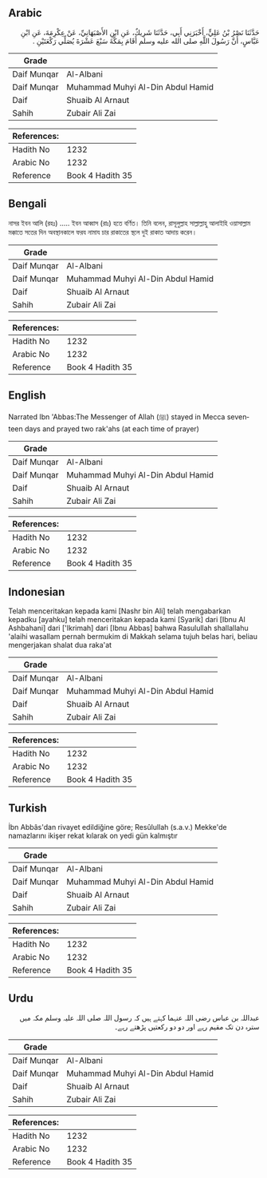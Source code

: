 ## Arabic


<div dir="rtl" lang="ar" style={{fontSize:'larger',backgroundColor:'#f8f9fa',padding:20}}>
حَدَّثَنَا نَصْرُ بْنُ عَلِيٍّ، أَخْبَرَنِي أَبِي، حَدَّثَنَا شَرِيكٌ، عَنِ ابْنِ الأَصْبَهَانِيِّ، عَنْ عِكْرِمَةَ، عَنِ ابْنِ عَبَّاسٍ، أَنَّ رَسُولَ اللَّهِ صلى الله عليه وسلم أَقَامَ بِمَكَّةَ سَبْعَ عَشْرَةَ يُصَلِّي رَكْعَتَيْنِ ‏.‏
</div>
<div style={{backgroundColor:'#f8f9fa',padding:20, marginBottom: 10}}><table> <thead> <tr> <th>Grade</th> <th></th> </tr> </thead> <tbody> <tr><td>Daif Munqar</td><td>Al-Albani</td></tr><tr><td>Daif Munqar</td><td>Muhammad Muhyi Al-Din Abdul Hamid</td></tr><tr><td>Daif</td><td>Shuaib Al Arnaut</td></tr><tr><td>Sahih</td><td>Zubair Ali Zai</td></tr></tbody></table><table> <thead> <tr> <th>References:</th> <th></th> </tr> </thead> <tbody><tr><td>Hadith No</td><td>1232</td></tr><tr><td>Arabic No</td><td>1232</td></tr><tr><td>Reference</td><td>Book 4 Hadith 35</td></tr></tbody></table></div>

## Bengali


<div dir="ltr" lang="bn" style={{fontSize:'larger',backgroundColor:'#f8f9fa',padding:20}}>
নাসর ইবন আলি (রহঃ) ..... ইবন আব্বাস (রাঃ) হতে বর্ণিত। তিনি বলেন, রাসূলুল্লাহ সাল্লাল্লাহু আলাইহি ওয়াসাল্লাম মক্কাতে সতের দিন অবস্থানকালে ফরয নামায চার রাকাতের স্থলে দুই রাকাত আদায় করেন।
</div>
<div style={{backgroundColor:'#f8f9fa',padding:20, marginBottom: 10}}><table> <thead> <tr> <th>Grade</th> <th></th> </tr> </thead> <tbody> <tr><td>Daif Munqar</td><td>Al-Albani</td></tr><tr><td>Daif Munqar</td><td>Muhammad Muhyi Al-Din Abdul Hamid</td></tr><tr><td>Daif</td><td>Shuaib Al Arnaut</td></tr><tr><td>Sahih</td><td>Zubair Ali Zai</td></tr></tbody></table><table> <thead> <tr> <th>References:</th> <th></th> </tr> </thead> <tbody><tr><td>Hadith No</td><td>1232</td></tr><tr><td>Arabic No</td><td>1232</td></tr><tr><td>Reference</td><td>Book 4 Hadith 35</td></tr></tbody></table></div>

## English


<div dir="ltr" lang="en" style={{fontSize:'larger',backgroundColor:'#f8f9fa',padding:20}}>
Narrated Ibn 'Abbas:The Messenger of Allah (ﷺ) stayed in Mecca seventeen days and prayed two rak'ahs (at each time of prayer)
</div>
<div style={{backgroundColor:'#f8f9fa',padding:20, marginBottom: 10}}><table> <thead> <tr> <th>Grade</th> <th></th> </tr> </thead> <tbody> <tr><td>Daif Munqar</td><td>Al-Albani</td></tr><tr><td>Daif Munqar</td><td>Muhammad Muhyi Al-Din Abdul Hamid</td></tr><tr><td>Daif</td><td>Shuaib Al Arnaut</td></tr><tr><td>Sahih</td><td>Zubair Ali Zai</td></tr></tbody></table><table> <thead> <tr> <th>References:</th> <th></th> </tr> </thead> <tbody><tr><td>Hadith No</td><td>1232</td></tr><tr><td>Arabic No</td><td>1232</td></tr><tr><td>Reference</td><td>Book 4 Hadith 35</td></tr></tbody></table></div>

## Indonesian


<div dir="ltr" lang="id" style={{fontSize:'larger',backgroundColor:'#f8f9fa',padding:20}}>
Telah menceritakan kepada kami [Nashr bin Ali] telah mengabarkan kepadku [ayahku] telah menceritakan kepada kami [Syarik] dari [Ibnu Al Ashbahani] dari ['Ikrimah] dari [Ibnu Abbas] bahwa Rasulullah shallallahu 'alaihi wasallam pernah bermukim di Makkah selama tujuh belas hari, beliau mengerjakan shalat dua raka'at
</div>
<div style={{backgroundColor:'#f8f9fa',padding:20, marginBottom: 10}}><table> <thead> <tr> <th>Grade</th> <th></th> </tr> </thead> <tbody> <tr><td>Daif Munqar</td><td>Al-Albani</td></tr><tr><td>Daif Munqar</td><td>Muhammad Muhyi Al-Din Abdul Hamid</td></tr><tr><td>Daif</td><td>Shuaib Al Arnaut</td></tr><tr><td>Sahih</td><td>Zubair Ali Zai</td></tr></tbody></table><table> <thead> <tr> <th>References:</th> <th></th> </tr> </thead> <tbody><tr><td>Hadith No</td><td>1232</td></tr><tr><td>Arabic No</td><td>1232</td></tr><tr><td>Reference</td><td>Book 4 Hadith 35</td></tr></tbody></table></div>

## Turkish


<div dir="ltr" lang="tr" style={{fontSize:'larger',backgroundColor:'#f8f9fa',padding:20}}>
İbn Abbâs'dan rivayet edildiğine göre; Resûlullah (s.a.v.) Mekke'de namazlarını ikişer rekat kılarak on yedi gün kalmıştır
</div>
<div style={{backgroundColor:'#f8f9fa',padding:20, marginBottom: 10}}><table> <thead> <tr> <th>Grade</th> <th></th> </tr> </thead> <tbody> <tr><td>Daif Munqar</td><td>Al-Albani</td></tr><tr><td>Daif Munqar</td><td>Muhammad Muhyi Al-Din Abdul Hamid</td></tr><tr><td>Daif</td><td>Shuaib Al Arnaut</td></tr><tr><td>Sahih</td><td>Zubair Ali Zai</td></tr></tbody></table><table> <thead> <tr> <th>References:</th> <th></th> </tr> </thead> <tbody><tr><td>Hadith No</td><td>1232</td></tr><tr><td>Arabic No</td><td>1232</td></tr><tr><td>Reference</td><td>Book 4 Hadith 35</td></tr></tbody></table></div>

## Urdu


<div dir="rtl" lang="ur" style={{fontSize:'larger',backgroundColor:'#f8f9fa',padding:20}}>
عبداللہ بن عباس رضی اللہ عنہما کہتے ہیں کہ رسول اللہ صلی اللہ علیہ وسلم مکہ میں سترہ دن تک مقیم رہے اور دو دو رکعتیں پڑھتے رہے۔
</div>
<div style={{backgroundColor:'#f8f9fa',padding:20, marginBottom: 10}}><table> <thead> <tr> <th>Grade</th> <th></th> </tr> </thead> <tbody> <tr><td>Daif Munqar</td><td>Al-Albani</td></tr><tr><td>Daif Munqar</td><td>Muhammad Muhyi Al-Din Abdul Hamid</td></tr><tr><td>Daif</td><td>Shuaib Al Arnaut</td></tr><tr><td>Sahih</td><td>Zubair Ali Zai</td></tr></tbody></table><table> <thead> <tr> <th>References:</th> <th></th> </tr> </thead> <tbody><tr><td>Hadith No</td><td>1232</td></tr><tr><td>Arabic No</td><td>1232</td></tr><tr><td>Reference</td><td>Book 4 Hadith 35</td></tr></tbody></table></div>